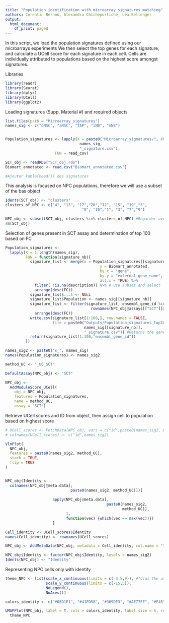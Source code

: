 ```yaml
---
title: "Population identification with microarray signatures matching"
authors: Corentin Bernou, Alexandra Chicheportiche, Léa Bellenger
output:
  html_document:
    df_print: paged
---
```


In this script, we load the population signatures defined using our microarrays experiments
We then select the top genes for each signature, and calculate a UCell score for each signature in each cell.
Cells are individually attributed to populations based on the highest score amongst signatures.

Libraries
```r
library(readr)
library(Seurat)
library(dplyr)
library(UCell)
library(ggplot2)
```

Loading signatures (Supp. Material #) and required objects
```r
list.files(path = "Microarray_signatures")
names_sig <- c("qNSC", "aNSC", "TAP", "iNB", "mNB")


Population_signatures <- lapply(X = paste0("Microarray_signatures/", #Use list_files again
                                 names_sig, 
                                 "_signature.csv"),
                      FUN = read_csv)

SCT_obj <- readRDS("SCT_obj.rds")
Biomart_annotated <- read.csv("Biomart_annotated.csv")

#Ajouter kable(head()) des signatures
```

This analysis is focused on NPC populations, therefore we will use a subset of the bas object
```r
Idents(SCT_obj) <- "clusters"
clusters_of_NPC <- c("4", "13", "17","20","12", "15", "19","5",
                                  "8", "10","1", "3", "7","9")

NPC_obj <- subset(SCT_obj, clusters %in% clusters_of_NPC) #Regarder avec les idents = cluster_of_NPC
rm(SCT_obj)
```


Selection of genes present in SCT assay and determination of top 100 based on FC
```r
Population_signatures <- 
  lapply(X = 1:length(names_sig),
         FUN = function(signature_nb){
           signature_list <- merge(x = Population_signatures[[signature_nb]],
                                          y = Biomart_annotated,
                                          by.x = "gene",
                                          by.y = "external_gene_name",
                                          all.x = TRUE) %>%
             filter( !is.na(description)) %>% # Use subset and select
             arrange(desc(FC))
           signature_list$...1 <- NULL
           signature_list$Population <- names_sig[[signature_nb]]
           signature_list <- filter(signature_list, ensembl_gene_id %in%
                                      rownames(NPC_obj@assays[["SCT"]]@data)) %>%
             arrange(desc(FC))
           write.csv(signature_list[1:100,], row.names = FALSE,
                     file = paste0("Outputs/Population_signatures_top100/Top100_", 
                                   names_sig[[signature_nb]], 
                                   "_signature.csv")) #Returns the gene list for verification
           return(signature_list[1:100,"ensembl_gene_id"])
         })

names_sig2 <- paste0("s_", names_sig)
names(Population_signatures) <- names_sig2
```

```r
method_UC <- "_UC_SCT"

DefaultAssay(NPC_obj) <- "SCT"

NPC_obj <-
  AddModuleScore_UCell(
    obj = NPC_obj,
    features = Population_signatures,
    name = method_UC,
    assay = "SCT")
```

Retrieve UCell scores and ID from object, then assign cell to population based on highest score
```r
# UCell_scores <- FetchData(NPC_obj, vars = c("id",paste0(names_sig2, method_UC)))
# colnames(UCell_scores) <- c("id",names_sig2)

VlnPlot(
  NPC_obj,
  features = paste0(names_sig2, method_UC),
  stack = TRUE,
  flip = TRUE
)


NPC_obj$Identity <- 
  colnames(NPC_obj@meta.data[,
                             paste0(names_sig2, method_UC)])[
                               
                     apply(NPC_obj@meta.data[,
                                             paste0(names_sig2,
                                                    method_UC)], 
                           1,
                           function(vec) {which(vec == max(vec))})
                     ]

Cell_identity <- UCell_scores$Identity
names(Cell_identity) <- rownames(UCell_scores)

NPC_obj <- AddMetaData(NPC_obj, metadata = Cell_identity, col.name = "Identity")

NPC_obj$Identity <- factor(NPC_obj$Identity, levels = names_sig2)
Idents(NPC_obj) <- "Identity"
```

Representing NPC cells only with identity

```r
theme_NPC <- list(scale_x_continuous(limits = c(-3.5,9)), #focus the umap
                  scale_y_continuous(limits = c(-15,5)),
                  NoLegend(),
                  NoAxes())

colors_identity <- c("#08D1E1", "#41ED58", "#369DE3", "#AE77EF", "#F4576F")

UMAPPlot(NPC_obj, label = T, cols = colors_identity, label.size = 5, repel = T) +
  theme_NPC
```

